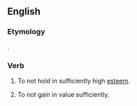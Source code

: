 ==English==

===Etymology===
{{prefix|under|appreciate|lang=en}}.

===Verb===
{{en-verb|underappreciat}}
# {{label|en|transitive}} To not hold in sufficiently high [[esteem]].
# {{label|en|intransitive}} To not gain in value sufficiently.